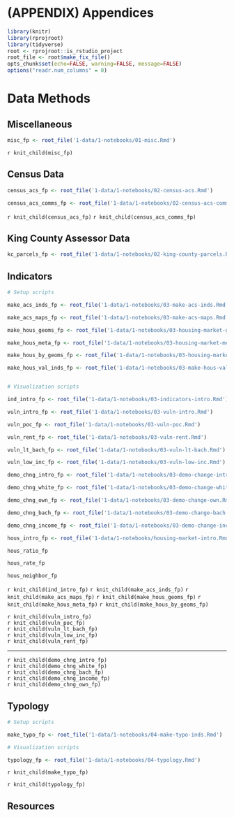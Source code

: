 # (APPENDIX) Appendices {-}

```r
library(knitr)
library(rprojroot)
library(tidyverse)
root <- rprojroot::is_rstudio_project
root_file <- root$make_fix_file()
opts_chunk$set(echo=FALSE, warning=FALSE, message=FALSE)
options("readr.num_columns" = 0)
```

# Data Methods

## Miscellaneous
```r
misc_fp <- root_file('1-data/1-notebooks/01-misc.Rmd')
```

`r knit_child(misc_fp)`

## Census Data

```r

census_acs_fp <- root_file('1-data/1-notebooks/02-census-acs.Rmd')

census_acs_comms_fp <- root_file('1-data/1-notebooks/02-census-acs-communities.Rmd')

```

`r knit_child(census_acs_fp)`
`r knit_child(census_acs_comms_fp)`

## King County Assessor Data

```r
kc_parcels_fp <- root_file('1-data/1-notebooks/02-king-county-parcels.Rmd')
```


## Indicators   

```r

# Setup scripts

make_acs_inds_fp <- root_file('1-data/1-notebooks/03-make-acs-inds.Rmd')

make_acs_maps_fp <- root_file('1-data/1-notebooks/03-make-acs-maps.Rmd')

make_hous_geoms_fp <- root_file('1-data/1-notebooks/03-housing-market-geoms.Rmd')

make_hous_meta_fp <- root_file('1-data/1-notebooks/03-housing-market-meta.Rmd')

make_hous_by_geoms_fp <- root_file('1-data/1-notebooks/03-housing-market-by-geoms.Rmd')

make_hous_val_inds_fp <- root_file('1-data/1-notebooks/03-make-hous-val-inds.Rmd')


# Visualization scripts

ind_intro_fp <- root_file('1-data/1-notebooks/03-indicators-intro.Rmd')

vuln_intro_fp <- root_file('1-data/1-notebooks/03-vuln-intro.Rmd')

vuln_poc_fp <- root_file('1-data/1-notebooks/03-vuln-poc.Rmd')

vuln_rent_fp <- root_file('1-data/1-notebooks/03-vuln-rent.Rmd')

vuln_lt_bach_fp <- root_file('1-data/1-notebooks/03-vuln-lt-bach.Rmd')

vuln_low_inc_fp <- root_file('1-data/1-notebooks/03-vuln-low-inc.Rmd')

demo_chng_intro_fp <- root_file('1-data/1-notebooks/03-demo-change-intro.Rmd')

demo_chng_white_fp <- root_file('1-data/1-notebooks/03-demo-change-white.Rmd')

demo_chng_own_fp <- root_file('1-data/1-notebooks/03-demo-change-own.Rmd')

demo_chng_bach_fp <- root_file('1-data/1-notebooks/03-demo-change-bach.Rmd')

demo_chng_income_fp <- root_file('1-data/1-notebooks/03-demo-change-inc.Rmd')

hous_intro_fp <- root_file('1-data/1-notebooks/housing-market-intro.Rmd')

hous_ratio_fp

hous_rate_fp

hous_neighbor_fp


```

`r knit_child(ind_intro_fp)`
`r knit_child(make_acs_inds_fp)`
`r knit_child(make_acs_maps_fp)`
`r knit_child(make_hous_geoms_fp)`
`r knit_child(make_hous_meta_fp)`
`r knit_child(make_hous_by_geoms_fp)`

`r knit_child(vuln_intro_fp)`
<br>
`r knit_child(vuln_poc_fp)`
<br>
`r knit_child(vuln_lt_bach_fp)`
<br>
`r knit_child(vuln_low_inc_fp)`
<br>
`r knit_child(vuln_rent_fp)`
<br>
<hr>
`r knit_child(demo_chng_intro_fp)`
<br>
`r knit_child(demo_chng_white_fp)`
<br>
`r knit_child(demo_chng_bach_fp)`
<br>
`r knit_child(demo_chng_income_fp)`
<br>
`r knit_child(demo_chng_own_fp)`

## Typology

```r

# Setup scripts

make_typo_fp <- root_file('1-data/1-notebooks/04-make-typo-inds.Rmd')

# Visualization scripts

typology_fp <- root_file('1-data/1-notebooks/04-typology.Rmd')

```

`r knit_child(make_typo_fp)`

`r knit_child(typology_fp)`

## Resources

